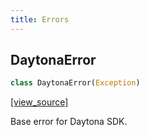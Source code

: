 ```yaml
---
title: Errors
---
```


<a id="daytona_sdk.common.errors.DaytonaError"></a>
## DaytonaError

```python
class DaytonaError(Exception)
```

[[view_source]](https://github.com/daytonaio/sdk/blob/e2c391f367e740a14945617b9e5c7b965ba4d7d9/packages/python/src/daytona_sdk/common/errors.py#L1)

Base error for Daytona SDK.



